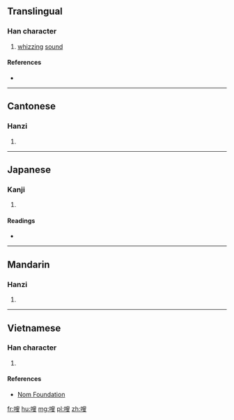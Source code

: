 ==Translingual==

===Han character===
{{Han char|rn=30|rad=口|as=10|sn=13|four=67047|canj=RHXE|ids=⿰口叟}}

# [[whiz]]zing [[sound]]

====References====
* {{Han ref|kx=0202.350|dkj=04079|dj=0425.150|hdz=10657.020|uh=55D6|ud=21974|bh=DCDB|bd=56539}}

----

==Cantonese==

===Hanzi===
{{yue-hanzi|jyut=sau1|y=sau1}}

# {{defn|lang=yue|sort=口10}}

----

==Japanese==

===Kanji===
{{ja-kanji|grade=|rs=口10}}

# {{defn|lang=ja|sort=口10}}

====Readings====
* {{ja-readings|on=[[しゅふ]] (shuhu), [[しう]] (shiu), [[しゆ]] (shiyu)|kun=}}

----

==Mandarin==

===Hanzi===
{{cmn-hanzi|pin=[[sōu]] ([[sou1]])|wg=sou<sup>1</sup>}}

# {{defn|lang=cmn|sort=口10}}

----

==Vietnamese==

===Han character===
{{vi-hantu|[[sưu]]|rs=口10}}

# {{defn|lang=vi|sort=口10}}

====References====
* [http://nomfoundation.org/common/nom_details.php?codepoint=55d6 Nom Foundation]

[[fr:嗖]]
[[hu:嗖]]
[[mg:嗖]]
[[pl:嗖]]
[[zh:嗖]]